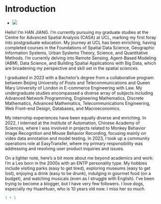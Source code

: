 # Introduction {.unnumbered}

-   ![](https://github.com/jianghan0v0/Learning-diary-han-jiang/raw/main/images/week1scan.jpg)

Hello! I'm HAN JIANG. I'm currently pursuing my graduate studies at the Centre for Advanced Spatial Analysis (CASA) at UCL, marking my first foray into postgraduate education. My journey at UCL has been enriching, having completed courses in the Foundations of Spatial Data Science, Geographic Information Systems, Urban Systems Theory, Science, and Quantitative Methods. I'm currently delving into Remote Sensing, Agent-Based Modeling (ABM), Data Science, and Building Spatial Applications with Big Data, which are broadening my perspective and skill set in the spatial sciences.

I graduated in 2023 with a Bachelor's degree from a collaborative program between Beijing University of Posts and Telecommunications and Queen Mary University of London in E-commerce Engineering with Law. My undergraduate studies encompassed a diverse array of subjects including Advanced Network Programming, Engineering Mathematics, Discrete Mathematics, Advanced Mathematics, Telecommunications Engineering, Web Front-end Design, Databases, and Macroeconomics.

My internship experiences have been equally diverse and enriching. In 2022, I interned at the Institute of Automation, Chinese Academy of Sciences, where I was involved in projects related to Monkey Behavior Image Recognition and Mouse Behavior Recording, focusing mainly on video data annotation and model testing. In 2023, I took up a community operations role at EasyTransfer, where my primary responsibility was addressing and resolving user product inquiries and issues.

On a lighter note, here's a bit more about me beyond academics and work: I'm a Leo born in the 2000s with an ENTP personality type. My hobbies include visiting parks (easy to get tired), exploring museums (easy to get lost), enjoying a drink (easy to be drunk), indulging in gourmet food (on a budget), and watching musicals (even as I struggle with English). I've been trying to become a blogger, but I have very few followers. I love dogs, especially my HuanHuan, who is 10 years old now. I miss her so much.

```r
1 + 1
```
